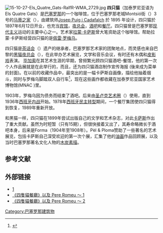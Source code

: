 [[Image:15-10-27-Els_Quatre_Gats-RalfR-WMA_2729.jpg|thumb]]
'''四只猫'''（加泰罗尼亚语为 Els Quatre Gats）是[[巴塞罗那|巴塞罗那]]的一个咖啡馆，位于巴塞罗那老城Montsió街（{{lang|fr|Carrer Montsió}}）3号的[[马蒂之家|马蒂之家]]（{{lang|fr|Casa Martí}}），由建筑师[[Josep_Puig_i_Cadafalch|Josep Puig i Cadafalch]] 於 1895 年设计，四只猫於1897年6月12日开业，也充当[[宾馆|宾馆]]，[[夜总会|夜总会]]，[[酒吧|酒吧]]和[[餐厅|餐厅]]。四只猫曾是巴塞罗那[[现代主义|现代主义]]运动的主要中心之一。艺术家[[拉蒙·卡萨斯|拉蒙·卡萨斯]]曾大笔资助这个咖啡馆。帮助拉蒙·卡萨斯经营四只猫的是[[佩雷·罗梅乌|佩雷·罗梅乌]]。

四只猫是[[茶话会|茶话会]]（{{lang|fr|tertulias}}）遗产的继承者，巴塞罗那艺术家的团聚地点，而灵感也来自巴黎的[[黑猫夜总会|黑猫夜总会]]（{{lang|fr|Le Chat Noir}}），在此举办艺术展览，文学和音乐会议，有时还有木偶和[[皮影戏|皮影戏]]表演。 [[毕加索|毕加索]]在其艺术生涯的早期，曾频繁光顾四只猫酒吧-餐馆，他的第一次个人作品展就是在此举行的，而且，还为四只猫酒店制作宣传海报 (後来成为菜单的封面)。在以前的收藏作品中，最突出的是一幅卡萨斯自画像，描绘他抽着烟斗，同时与罗梅乌脚踏双人自行车<ref>{{cite web |url=http://usuarios.lycos.es/ramoncasas/obra/pintura/tandem_es.htm |title=存档副本 |accessdate=2010-01-13 |deadurl=yes |archiveurl=https://web.archive.org/web/20090121064416/http://usuarios.lycos.es/ramoncasas/obra/pintura/tandem_es.htm |archivedate=2009-01-21 }}</ref>，现在这些画作都收藏在加泰罗尼亚国家艺术博物馆(MNAC )里。 

1903年，罗梅乌因为债务而结束了酒吧。后来由[[圣卢克艺术圈|圣卢克艺术圈]]（{{lang|fr|Cercle Artístic de Sant Lluc}}）使用，直到1936年[[西班牙内战|西班牙内战]]开始。1978年[[西班牙民主转型|西班牙民主转型]]期间，一个餐厅集团使四只猫得到恢复，1989年重新开放。

和黑猫一样，四只猫在1899年尝试出版自己的文学和艺术杂志，对此[[卡萨斯|卡萨斯]]作出了重大贡献。虽然为时短暂（只有15期），但很快接着又出了{{lang|fr|Pèl & Ploma}}，其寿命略微长于酒吧本身，后来是Forma（1904年至1908年）。Pèl & Ploma赞助了一些著名的艺术展览，包括卡萨斯自己深受欢迎的第一次个展，汇集了他的[[油画|油画]]作品回顾展，以及当时巴塞罗那著名文化人物的[[素描|木炭素描]]。

==参考文献==
{{Reflist}}

== 外部链接 ==
*[http://www.cervantesvirtual.com/hemeroteca/quatregats/]{{Wayback|url=http://www.cervantesvirtual.com/hemeroteca/quatregats/ |date=20100111141841 }}
* [http://lichingwang-barcelonaguide.blogspot.com/2008/10/pere-romeu.html 《四隻貓餐廳》以及 Pere Romeu ～ 1]{{Wayback|url=http://lichingwang-barcelonaguide.blogspot.com/2008/10/pere-romeu.html |date=20120415235356 }}
* [http://lichingwang-barcelonaguide.blogspot.com/2008/11/pere-romeu.html 《四隻貓餐廳》以及 Pere Romeu ～ 2]{{Wayback|url=http://lichingwang-barcelonaguide.blogspot.com/2008/11/pere-romeu.html |date=20120415234249 }}

{{coord|41|23|08|N|2|10|24|E|display=title|type:landmark_source:cawiki}}

[[Category:巴塞罗那建筑物|Category:巴塞罗那建筑物]]